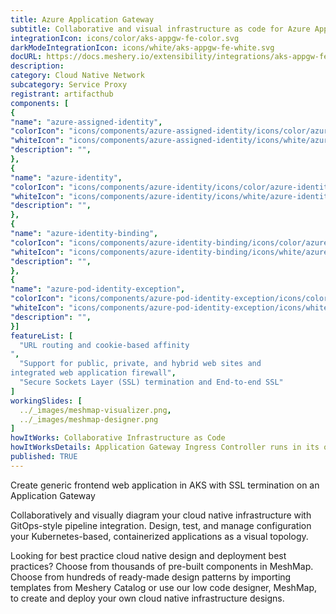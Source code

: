 ```yaml
---
title: Azure Application Gateway 
subtitle: Collaborative and visual infrastructure as code for Azure Application Gateway 
integrationIcon: icons/color/aks-appgw-fe-color.svg
darkModeIntegrationIcon: icons/white/aks-appgw-fe-white.svg
docURL: https://docs.meshery.io/extensibility/integrations/aks-appgw-fe
description: 
category: Cloud Native Network
subcategory: Service Proxy
registrant: artifacthub
components: [
{
"name": "azure-assigned-identity",
"colorIcon": "icons/components/azure-assigned-identity/icons/color/azure-assigned-identity-color.svg",
"whiteIcon": "icons/components/azure-assigned-identity/icons/white/azure-assigned-identity-white.svg",
"description": "",
},
{
"name": "azure-identity",
"colorIcon": "icons/components/azure-identity/icons/color/azure-identity-color.svg",
"whiteIcon": "icons/components/azure-identity/icons/white/azure-identity-white.svg",
"description": "",
},
{
"name": "azure-identity-binding",
"colorIcon": "icons/components/azure-identity-binding/icons/color/azure-identity-binding-color.svg",
"whiteIcon": "icons/components/azure-identity-binding/icons/white/azure-identity-binding-white.svg",
"description": "",
},
{
"name": "azure-pod-identity-exception",
"colorIcon": "icons/components/azure-pod-identity-exception/icons/color/azure-pod-identity-exception-color.svg",
"whiteIcon": "icons/components/azure-pod-identity-exception/icons/white/azure-pod-identity-exception-white.svg",
"description": "",
}]
featureList: [
  "URL routing and cookie-based affinity
",
  "Support for public, private, and hybrid web sites and 
integrated web application firewall",
  "Secure Sockets Layer (SSL) termination and End-to-end SSL"
]
workingSlides: [
  ../_images/meshmap-visualizer.png,
  ../_images/meshmap-designer.png
]
howItWorks: Collaborative Infrastructure as Code
howItWorksDetails: Application Gateway Ingress Controller runs in its own pod on the customer’s AKS. Ingress Controller monitors a subset of Kubernetes’ resources for changes. The state of the AKS cluster is translated to Application Gateway specific configuration and applied to the Azure Resource Manager. The continuous re-configuration of Application Gateway ensures uninterrupted flow of traffic to AKS’ services. The diagram below illustrates the flow of state and configuration changes from the Kubernetes API, via Application Gateway Ingress Controller, to Resource Manager and then Application Gateway.
published: TRUE
---
```

<p>
Create generic frontend web application in AKS with SSL termination on an Application Gateway
</p>
<p>
    Collaboratively and visually diagram your cloud native infrastructure with GitOps-style pipeline integration. Design, test, and manage configuration your Kubernetes-based, containerized applications as a visual topology.
</p>
<p>
    Looking for best practice cloud native design and deployment best practices? Choose from thousands of pre-built components in MeshMap. Choose from hundreds of ready-made design patterns by importing templates from Meshery Catalog or use our low code designer, MeshMap, to create and deploy your own cloud native infrastructure designs.
</p>
